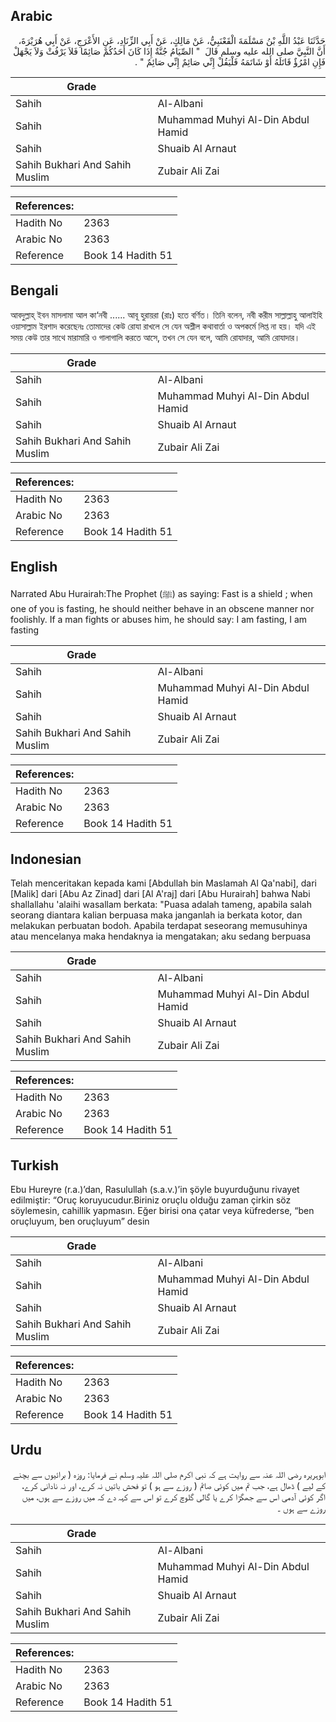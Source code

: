 ## Arabic


<div dir="rtl" lang="ar" style={{fontSize:'larger',backgroundColor:'#f8f9fa',padding:20}}>
حَدَّثَنَا عَبْدُ اللَّهِ بْنُ مَسْلَمَةَ الْقَعْنَبِيُّ، عَنْ مَالِكٍ، عَنْ أَبِي الزِّنَادِ، عَنِ الأَعْرَجِ، عَنْ أَبِي هُرَيْرَةَ، أَنَّ النَّبِيَّ صلى الله عليه وسلم قَالَ ‏ "‏ الصِّيَامُ جُنَّةٌ إِذَا كَانَ أَحَدُكُمْ صَائِمًا فَلاَ يَرْفُثْ وَلاَ يَجْهَلْ فَإِنِ امْرُؤٌ قَاتَلَهُ أَوْ شَاتَمَهُ فَلْيَقُلْ إِنِّي صَائِمٌ إِنِّي صَائِمٌ ‏"‏ ‏.‏
</div>
<div style={{backgroundColor:'#f8f9fa',padding:20, marginBottom: 10}}><table> <thead> <tr> <th>Grade</th> <th></th> </tr> </thead> <tbody> <tr><td>Sahih</td><td>Al-Albani</td></tr><tr><td>Sahih</td><td>Muhammad Muhyi Al-Din Abdul Hamid</td></tr><tr><td>Sahih</td><td>Shuaib Al Arnaut</td></tr><tr><td>Sahih Bukhari And Sahih Muslim</td><td>Zubair Ali Zai</td></tr></tbody></table><table> <thead> <tr> <th>References:</th> <th></th> </tr> </thead> <tbody><tr><td>Hadith No</td><td>2363</td></tr><tr><td>Arabic No</td><td>2363</td></tr><tr><td>Reference</td><td>Book 14 Hadith 51</td></tr></tbody></table></div>

## Bengali


<div dir="ltr" lang="bn" style={{fontSize:'larger',backgroundColor:'#f8f9fa',padding:20}}>
আবদুল্লাহ্ ইবন মাসলামা আল কা‘নবী ...... আবূ হুরায়রা (রাঃ) হতে বর্ণিত। তিনি বলেন, নবী করীম সাল্লাল্লাহু আলাইহি ওয়াসাল্লাম ইরশাদ করেছেনঃ তোমাদের কেউ রোযা রাখলে সে যেন অশ্লীল কথাবার্তা ও অপকর্মে লিপ্ত না হয়। যদি এই সময় কেউ তার সাথে মারামারি ও গালাগালি করতে আসে, তখন সে যেন বলে, আমি রোযাদার, আমি রোযাদার।
</div>
<div style={{backgroundColor:'#f8f9fa',padding:20, marginBottom: 10}}><table> <thead> <tr> <th>Grade</th> <th></th> </tr> </thead> <tbody> <tr><td>Sahih</td><td>Al-Albani</td></tr><tr><td>Sahih</td><td>Muhammad Muhyi Al-Din Abdul Hamid</td></tr><tr><td>Sahih</td><td>Shuaib Al Arnaut</td></tr><tr><td>Sahih Bukhari And Sahih Muslim</td><td>Zubair Ali Zai</td></tr></tbody></table><table> <thead> <tr> <th>References:</th> <th></th> </tr> </thead> <tbody><tr><td>Hadith No</td><td>2363</td></tr><tr><td>Arabic No</td><td>2363</td></tr><tr><td>Reference</td><td>Book 14 Hadith 51</td></tr></tbody></table></div>

## English


<div dir="ltr" lang="en" style={{fontSize:'larger',backgroundColor:'#f8f9fa',padding:20}}>
Narrated Abu Hurairah:The Prophet (ﷺ) as saying: Fast is a shield ; when one of you is fasting, he should neither behave in an obscene manner nor foolishly. If a man fights or abuses him, he should say: I am fasting, I am fasting
</div>
<div style={{backgroundColor:'#f8f9fa',padding:20, marginBottom: 10}}><table> <thead> <tr> <th>Grade</th> <th></th> </tr> </thead> <tbody> <tr><td>Sahih</td><td>Al-Albani</td></tr><tr><td>Sahih</td><td>Muhammad Muhyi Al-Din Abdul Hamid</td></tr><tr><td>Sahih</td><td>Shuaib Al Arnaut</td></tr><tr><td>Sahih Bukhari And Sahih Muslim</td><td>Zubair Ali Zai</td></tr></tbody></table><table> <thead> <tr> <th>References:</th> <th></th> </tr> </thead> <tbody><tr><td>Hadith No</td><td>2363</td></tr><tr><td>Arabic No</td><td>2363</td></tr><tr><td>Reference</td><td>Book 14 Hadith 51</td></tr></tbody></table></div>

## Indonesian


<div dir="ltr" lang="id" style={{fontSize:'larger',backgroundColor:'#f8f9fa',padding:20}}>
Telah menceritakan kepada kami [Abdullah bin Maslamah Al Qa'nabi], dari [Malik] dari [Abu Az Zinad] dari [Al A'raj] dari [Abu Hurairah] bahwa Nabi shallallahu 'alaihi wasallam berkata: "Puasa adalah tameng, apabila salah seorang diantara kalian berpuasa maka janganlah ia berkata kotor, dan melakukan perbuatan bodoh. Apabila terdapat seseorang memusuhinya atau mencelanya maka hendaknya ia mengatakan; aku sedang berpuasa
</div>
<div style={{backgroundColor:'#f8f9fa',padding:20, marginBottom: 10}}><table> <thead> <tr> <th>Grade</th> <th></th> </tr> </thead> <tbody> <tr><td>Sahih</td><td>Al-Albani</td></tr><tr><td>Sahih</td><td>Muhammad Muhyi Al-Din Abdul Hamid</td></tr><tr><td>Sahih</td><td>Shuaib Al Arnaut</td></tr><tr><td>Sahih Bukhari And Sahih Muslim</td><td>Zubair Ali Zai</td></tr></tbody></table><table> <thead> <tr> <th>References:</th> <th></th> </tr> </thead> <tbody><tr><td>Hadith No</td><td>2363</td></tr><tr><td>Arabic No</td><td>2363</td></tr><tr><td>Reference</td><td>Book 14 Hadith 51</td></tr></tbody></table></div>

## Turkish


<div dir="ltr" lang="tr" style={{fontSize:'larger',backgroundColor:'#f8f9fa',padding:20}}>
Ebu Hureyre (r.a.)’dan, Rasulullah (s.a.v.)’in şöyle buyurduğunu rivayet edilmiştir: “Oruç koruyucudur.Biriniz oruçlu olduğu zaman çirkin söz söylemesin, cahillik yapmasın. Eğer birisi ona çatar veya küfrederse, “ben oruçluyum, ben oruçluyum” desin
</div>
<div style={{backgroundColor:'#f8f9fa',padding:20, marginBottom: 10}}><table> <thead> <tr> <th>Grade</th> <th></th> </tr> </thead> <tbody> <tr><td>Sahih</td><td>Al-Albani</td></tr><tr><td>Sahih</td><td>Muhammad Muhyi Al-Din Abdul Hamid</td></tr><tr><td>Sahih</td><td>Shuaib Al Arnaut</td></tr><tr><td>Sahih Bukhari And Sahih Muslim</td><td>Zubair Ali Zai</td></tr></tbody></table><table> <thead> <tr> <th>References:</th> <th></th> </tr> </thead> <tbody><tr><td>Hadith No</td><td>2363</td></tr><tr><td>Arabic No</td><td>2363</td></tr><tr><td>Reference</td><td>Book 14 Hadith 51</td></tr></tbody></table></div>

## Urdu


<div dir="rtl" lang="ur" style={{fontSize:'larger',backgroundColor:'#f8f9fa',padding:20}}>
ابوہریرہ رضی اللہ عنہ سے روایت ہے کہ نبی اکرم صلی اللہ علیہ وسلم نے فرمایا: روزہ ( برائیوں سے بچنے کے لیے ) ڈھال ہے، جب تم میں کوئی صائم ( روزے سے ہو ) تو فحش باتیں نہ کرے، اور نہ نادانی کرے، اگر کوئی آدمی اس سے جھگڑا کرے یا گالی گلوچ کرے تو اس سے کہہ دے کہ میں روزے سے ہوں، میں روزے سے ہوں ۔
</div>
<div style={{backgroundColor:'#f8f9fa',padding:20, marginBottom: 10}}><table> <thead> <tr> <th>Grade</th> <th></th> </tr> </thead> <tbody> <tr><td>Sahih</td><td>Al-Albani</td></tr><tr><td>Sahih</td><td>Muhammad Muhyi Al-Din Abdul Hamid</td></tr><tr><td>Sahih</td><td>Shuaib Al Arnaut</td></tr><tr><td>Sahih Bukhari And Sahih Muslim</td><td>Zubair Ali Zai</td></tr></tbody></table><table> <thead> <tr> <th>References:</th> <th></th> </tr> </thead> <tbody><tr><td>Hadith No</td><td>2363</td></tr><tr><td>Arabic No</td><td>2363</td></tr><tr><td>Reference</td><td>Book 14 Hadith 51</td></tr></tbody></table></div>